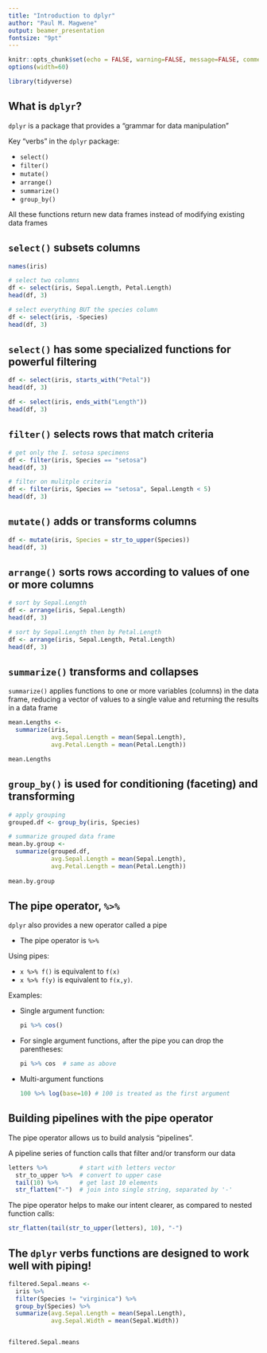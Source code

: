 ```yaml
---
title: "Introduction to dplyr"
author: "Paul M. Magwene"
output: beamer_presentation
fontsize: "9pt"    
---
```


```r
knitr::opts_chunk$set(echo = FALSE, warning=FALSE, message=FALSE, comment = "", collapse=TRUE)
options(width=60)
```

```r
library(tidyverse)
```


## What is `dplyr`?

`dplyr` is a package that provides a "grammar for data manipulation"

\bigskip

Key "verbs" in the `dplyr` package:

  * `select()`
  * `filter()`
  * `mutate()`
  * `arrange()`
  * `summarize()`
  * `group_by()`
  
\bigskip

All these functions return new data frames instead of modifying existing data frames




## `select()` subsets columns

```r
names(iris)
```

\medskip

```r
# select two columns
df <- select(iris, Sepal.Length, Petal.Length)
head(df, 3)
```

\medskip

```r
# select everything BUT the species column
df <- select(iris, -Species)
head(df, 3)
```

## `select()` has some specialized functions for powerful filtering

```r
df <- select(iris, starts_with("Petal")) 
head(df, 3)
```

\medskip

```r
df <- select(iris, ends_with("Length")) 
head(df, 3)
```



## `filter()` selects rows that match criteria

```r
# get only the I. setosa specimens
df <- filter(iris, Species == "setosa") 
head(df, 3)
```

\medskip

```r
# filter on mulitple criteria 
df <- filter(iris, Species == "setosa", Sepal.Length < 5)
head(df, 3)
```


## `mutate()` adds or transforms columns

```r
df <- mutate(iris, Species = str_to_upper(Species))
head(df, 3)
```

## `arrange()` sorts rows according to values of one or more columns

```r
# sort by Sepal.Length
df <- arrange(iris, Sepal.Length)
head(df, 3)
```

\medskip

```r
# sort by Sepal.Length then by Petal.Length
df <- arrange(iris, Sepal.Length, Petal.Length)
head(df, 3)
```

## `summarize()` transforms and collapses

`summarize()` applies functions to one or more variables (columns) in the data frame, reducing a vector of values to a single value and returning the results in a data frame

\bigskip

```r
mean.Lengths <- 
  summarize(iris, 
            avg.Sepal.Length = mean(Sepal.Length), 
            avg.Petal.Length = mean(Petal.Length))

mean.Lengths
```

## `group_by()` is used for conditioning (faceting) and transforming

```r
# apply grouping
grouped.df <- group_by(iris, Species)

# summarize grouped data frame
mean.by.group <- 
  summarize(grouped.df,
            avg.Sepal.Length = mean(Sepal.Length), 
            avg.Petal.Length = mean(Petal.Length))          
          
mean.by.group
```


## The pipe operator, `%>%`

`dplyr` also provides a new operator called a pipe

  - The pipe operator is `%>%`

Using pipes:

  - `x %>% f()` is equivalent to `f(x)`
  - `x %>% f(y)` is equivalent to `f(x,y)`.

Examples:

  - Single argument function:
    ```r
pi %>% cos()
```
  
  - For single argument functions, after the pipe you can drop the parentheses:
    ```r
pi %>% cos  # same as above
```

  - Multi-argument functions
    ```r
100 %>% log(base=10) # 100 is treated as the first argument
```


## Building pipelines with the pipe operator

The pipe operator allows us to build analysis "pipelines".

\bigskip

A pipeline series of function calls that filter and/or transform our data

\medskip

```r
letters %>%         # start with letters vector
  str_to_upper %>%  # convert to upper case
  tail(10) %>%      # get last 10 elements
  str_flatten("-")  # join into single string, separated by '-'
```

\bigskip

The pipe operator helps to make our intent clearer, as compared to nested function calls:

\medskip

```r
str_flatten(tail(str_to_upper(letters), 10), "-")
```

## The `dplyr` verbs functions are designed to work well with piping!


```r
filtered.Sepal.means <-
  iris %>%
  filter(Species != "virginica") %>%
  group_by(Species) %>%
  summarize(avg.Sepal.Length = mean(Sepal.Length),
            avg.Sepal.Width = mean(Sepal.Width))   


filtered.Sepal.means
```


